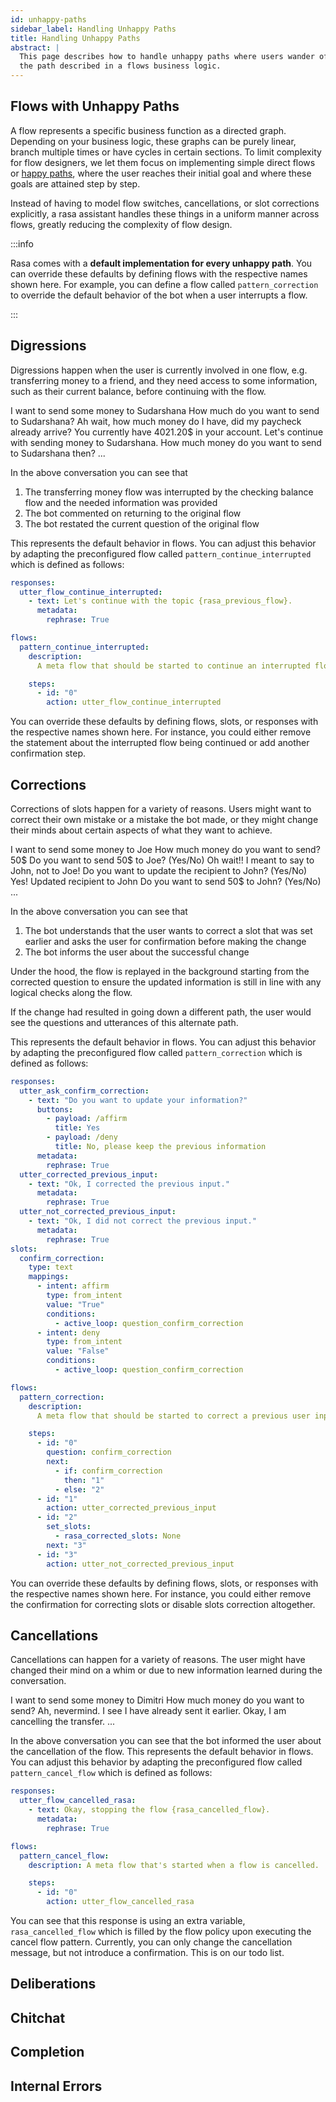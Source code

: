 ```yaml
---
id: unhappy-paths
sidebar_label: Handling Unhappy Paths
title: Handling Unhappy Paths
abstract: |
  This page describes how to handle unhappy paths where users wander off
  the path described in a flows business logic.
---
```



<RasaDiscoveryBanner />

## Flows with Unhappy Paths

A flow represents a specific business function as a directed graph. Depending on
your business logic, these graphs can be purely linear, branch multiple times or
have cycles in certain sections. To limit complexity for flow designers, we let
them focus on implementing simple direct flows or
[happy paths](../glossary.mdx#happy--unhappy-paths), where the user reaches
their initial goal and where these goals are attained step by step.

Instead of having to model flow switches, cancellations, or slot corrections
explicitly, a rasa assistant handles these things in a uniform manner across
flows, greatly reducing the complexity of flow design.

:::info

Rasa comes with a **default implementation for every unhappy path**. You can
override these defaults by defining flows with the respective names shown here.
For example, you can define a flow called `pattern_correction` to override the
default behavior of the bot when a user interrupts a flow.

:::

## Digressions

Digressions happen when the user is currently involved in one flow, e.g.
transferring money to a friend, and they need access to some information, such
as their current balance, before continuing with the flow.

<Chat caption="Digression:">
  <ChatUserText>I want to send some money to Sudarshana</ChatUserText>
  <ChatBotText>How much do you want to send to Sudarshana?</ChatBotText>
  <ChatUserText>Ah wait, how much money do I have, did my paycheck already arrive?</ChatUserText>
  <ChatBotText>You currently have 4021.20$ in your account.</ChatBotText>
  <ChatBotText>Let's continue with sending money to Sudarshana.</ChatBotText>
  <ChatBotText>How much money do you want to send to Sudarshana then?</ChatBotText>
  <ChatUserText>...</ChatUserText>
</Chat>

In the above conversation you can see that

1. The transferring money flow was interrupted by the checking balance flow and
   the needed information was provided
2. The bot commented on returning to the original flow
3. The bot restated the current question of the original flow

This represents the default behavior in flows. You can adjust this behavior by
adapting the preconfigured flow called `pattern_continue_interrupted` which is
defined as follows:

```yaml title="domain.yml"
responses:
  utter_flow_continue_interrupted:
    - text: Let's continue with the topic {rasa_previous_flow}.
      metadata:
        rephrase: True
```

```yaml title="flows.yml"
flows:
  pattern_continue_interrupted:
    description:
      A meta flow that should be started to continue an interrupted flow.

    steps:
      - id: "0"
        action: utter_flow_continue_interrupted
```

You can override these defaults by defining flows, slots, or responses with the
respective names shown here. For instance, you could either remove the statement
about the interrupted flow being continued or add another confirmation step.

## Corrections

Corrections of slots happen for a variety of reasons. Users might want to
correct their own mistake or a mistake the bot made, or they might change their
minds about certain aspects of what they want to achieve.

<Chat caption="A common correction scenario">
  <ChatUserText>I want to send some money to Joe</ChatUserText>
  <ChatBotText>How much money do you want to send?</ChatBotText>
  <ChatUserText>50$</ChatUserText>
  <ChatBotText>Do you want to send 50$ to Joe? (Yes/No)</ChatBotText>
  <ChatUserText>Oh wait!! I meant to say to John, not to Joe!</ChatUserText>
  <ChatBotText>Do you want to update the recipient to John? (Yes/No)</ChatBotText>
  <ChatUserText>Yes!</ChatUserText>
  <ChatBotText>Updated recipient to John</ChatBotText>
  <ChatBotText>Do you want to send 50$ to John? (Yes/No)</ChatBotText>
  <ChatUserText>...</ChatUserText>
</Chat>

In the above conversation you can see that

1. The bot understands that the user wants to correct a slot that was set
   earlier and asks the user for confirmation before making the change
2. The bot informs the user about the successful change

Under the hood, the flow is replayed in the background starting from the
corrected question to ensure the updated information is still in line with any
logical checks along the flow.

If the change had resulted in going down a different path, the user would see
the questions and utterances of this alternate path.

This represents the default behavior in flows. You can adjust this behavior by
adapting the preconfigured flow called `pattern_correction` which is defined as
follows:

```yaml title="domain.yml"
responses:
  utter_ask_confirm_correction:
    - text: "Do you want to update your information?"
      buttons:
        - payload: /affirm
          title: Yes
        - payload: /deny
          title: No, please keep the previous information
      metadata:
        rephrase: True
  utter_corrected_previous_input:
    - text: "Ok, I corrected the previous input."
      metadata:
        rephrase: True
  utter_not_corrected_previous_input:
    - text: "Ok, I did not correct the previous input."
      metadata:
        rephrase: True
slots:
  confirm_correction:
    type: text
    mappings:
      - intent: affirm
        type: from_intent
        value: "True"
        conditions:
          - active_loop: question_confirm_correction
      - intent: deny
        type: from_intent
        value: "False"
        conditions:
          - active_loop: question_confirm_correction
```

```yaml title="flows.yml"
flows:
  pattern_correction:
    description:
      A meta flow that should be started to correct a previous user input.

    steps:
      - id: "0"
        question: confirm_correction
        next:
          - if: confirm_correction
            then: "1"
          - else: "2"
      - id: "1"
        action: utter_corrected_previous_input
      - id: "2"
        set_slots:
          - rasa_corrected_slots: None
        next: "3"
      - id: "3"
        action: utter_not_corrected_previous_input
```

You can override these defaults by defining flows, slots, or responses with the
respective names shown here. For instance, you could either remove the
confirmation for correcting slots or disable slots correction altogether.

## Cancellations

Cancellations can happen for a variety of reasons. The user might have changed
their mind on a whim or due to new information learned during the conversation.

<Chat caption="A common cancelation scenario">
  <ChatUserText>I want to send some money to Dimitri</ChatUserText>
  <ChatBotText>How much money do you want to send?</ChatBotText>
  <ChatUserText>Ah, nevermind. I see I have already sent it earlier.</ChatUserText>
  <ChatBotText>Okay, I am cancelling the transfer.</ChatBotText>
  <ChatUserText>...</ChatUserText>
</Chat>


In the above conversation you can see that the bot informed the user about the
cancellation of the flow. This represents the default behavior in flows. You can
adjust this behavior by adapting the preconfigured flow called
`pattern_cancel_flow` which is defined as follows:

```yaml title="domain.yml"
responses:
  utter_flow_cancelled_rasa:
    - text: Okay, stopping the flow {rasa_cancelled_flow}.
      metadata:
        rephrase: True
```

```yaml title="flows.yml"
flows:
  pattern_cancel_flow:
    description: A meta flow that's started when a flow is cancelled.

    steps:
      - id: "0"
        action: utter_flow_cancelled_rasa
```

You can see that this response is using an extra variable, `rasa_cancelled_flow`
which is filled by the flow policy upon executing the cancel flow pattern.
Currently, you can only change the cancellation message, but not introduce a
confirmation. This is on our todo list.

## Deliberations

## Chitchat

## Completion

## Internal Errors